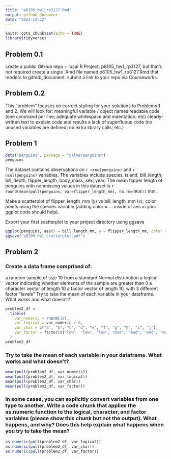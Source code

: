 ```yaml
---
title: "p8105_hw1_rp3127.Rmd"
output: github_document
date: "2022-12-22"
---
```

```r
knitr::opts_chunk$set(echo = TRUE)
library(tidyverse)
```
## Problem 0.1
create a public GitHub repo + local R Project; p8105_hw1_rp3127, but that’s not required create a single .Rmd file named p8105_hw1_rp3127.Rmd that renders to github_document. submit a link to your repo via Courseworks.

## Problem 0.2
This “problem” focuses on correct styling for your solutions to Problems 1 and 2. We will look for:
meaningful variable / object names
readable code (one command per line; adequate whitespace and indentation; etc)
clearly-written text to explain code and results
a lack of superfluous code (no unused variables are defined; no extra library calls; etc.)

## Problem 1
```r
data("penguins", package = "palmerpenguins")
penguins
```
The dataset contains observations on `r nrow(penguins)` and `r ncol(penguins)` variables. The variables include species, island, bill_length, bill_depth, flipper_length, body_mass, sex, year.
The mean flipper length of penguins with nonmissing values in this dataset is `r round(mean(pull(penguins, var=flipper_length_mm), na.rm=TRUE))` mm.

Make a scatterplot of flipper_length_mm (y) vs bill_length_mm (x); color points using the species variable (adding color = ... inside of aes in your ggplot code should help).

Export your first scatterplot to your project directory using ggsave
```r
ggplot(penguins, aes(x = bill_length_mm, y = flipper_length_mm, color = species)) + geom_point()
ggsave("p8105_hw1_scatterplot.pdf")
```

## Problem 2
### Create a data frame comprised of:

a random sample of size 10 from a standard Normal distribution
a logical vector indicating whether elements of the sample are greater than 0
a character vector of length 10
a factor vector of length 10, with 3 different factor “levels”
Try to take the mean of each variable in your dataframe. What works and what doesn’t?
```r
problem2_df =
  tibble(
    var_numeric = rnorm(10),
    var_logical = var_numeric > 0,
    var_char = c("a", "b", "c", "d", "e", "f", "g", "h", "i", "j"),
    var_factor = factor(c("low", "low", "low", "mod", "mod", "mod", "mod", "high", "high", "high"))
  )
problem2_df
```

### Try to take the mean of each variable in your dataframe. What works and what doesn’t? 
```r
mean(pull(problem2_df, var_numeric))
mean(pull(problem2_df, var_logical))
mean(pull(problem2_df, var_char))
mean(pull(problem2_df, var_factor))
```

### In some cases, you can explicitly convert variables from one type to another. Write a code chunk that applies the as.numeric function to the logical, character, and factor variables (please show this chunk but not the output). What happens, and why? Does this help explain what happens when you try to take the mean?
```r
as.numeric(pull(problem2_df, var_logical))
as.numeric(pull(problem2_df, var_char))
as.numeric(pull(problem2_df, var_factor))
```

